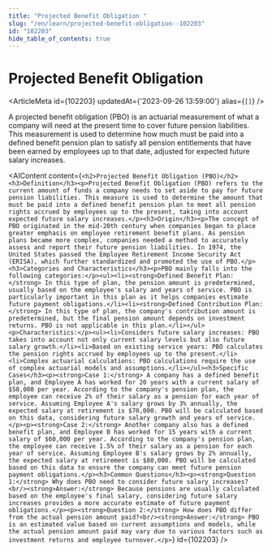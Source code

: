 ```yaml
---
title: "Projected Benefit Obligation "
slug: "/en/learn/projected-benefit-obligation--102203"
id: "102203"
hide_table_of_contents: true
---
```



# Projected Benefit Obligation 

<ArticleMeta id={102203} updatedAt={'2023-09-26 13:59:00'} alias={`[]`} />
<div className='border-solid border-b border-t-0 my-4 border-[var(--ifm-color-gray-300)]' />

A projected benefit obligation (PBO) is an actuarial measurement of what a company will need at the present time to cover future pension liabilities. This measurement is used to determine how much must be paid into a defined benefit pension plan to satisfy all pension entitlements that have been earned by employees up to that date, adjusted for expected future salary increases.

<AIContent content={`<h2>Projected Benefit Obligation (PBO)</h2><h3>Definition</h3><p>Projected Benefit Obligation (PBO) refers to the current amount of funds a company needs to set aside to pay for future pension liabilities. This measure is used to determine the amount that must be paid into a defined benefit pension plan to meet all pension rights accrued by employees up to the present, taking into account expected future salary increases.</p><h3>Origin</h3><p>The concept of PBO originated in the mid-20th century when companies began to place greater emphasis on employee retirement benefit plans. As pension plans became more complex, companies needed a method to accurately assess and report their future pension liabilities. In 1974, the United States passed the Employee Retirement Income Security Act (ERISA), which further standardized and promoted the use of PBO.</p><h3>Categories and Characteristics</h3><p>PBO mainly falls into the following categories:</p><ul><li><strong>Defined Benefit Plan:</strong> In this type of plan, the pension amount is predetermined, usually based on the employee's salary and years of service. PBO is particularly important in this plan as it helps companies estimate future payment obligations.</li><li><strong>Defined Contribution Plan:</strong> In this type of plan, the company's contribution amount is predetermined, but the final pension amount depends on investment returns. PBO is not applicable in this plan.</li></ul><p>Characteristics:</p><ul><li>Considers future salary increases: PBO takes into account not only current salary levels but also future salary growth.</li><li>Based on existing service years: PBO calculates the pension rights accrued by employees up to the present.</li><li>Complex actuarial calculations: PBO calculations require the use of complex actuarial models and assumptions.</li></ul><h3>Specific Cases</h3><p><strong>Case 1:</strong> A company has a defined benefit plan, and Employee A has worked for 20 years with a current salary of $50,000 per year. According to the company's pension plan, the employee can receive 2% of their salary as a pension for each year of service. Assuming Employee A's salary grows by 3% annually, the expected salary at retirement is $70,000. PBO will be calculated based on this data, considering future salary growth and years of service.</p><p><strong>Case 2:</strong> Another company also has a defined benefit plan, and Employee B has worked for 15 years with a current salary of $60,000 per year. According to the company's pension plan, the employee can receive 1.5% of their salary as a pension for each year of service. Assuming Employee B's salary grows by 2% annually, the expected salary at retirement is $80,000. PBO will be calculated based on this data to ensure the company can meet future pension payment obligations.</p><h3>Common Questions</h3><p><strong>Question 1:</strong> Why does PBO need to consider future salary increases?<br/><strong>Answer:</strong> Because pensions are usually calculated based on the employee's final salary, considering future salary increases provides a more accurate estimate of future payment obligations.</p><p><strong>Question 2:</strong> How does PBO differ from the actual pension amount paid?<br/><strong>Answer:</strong> PBO is an estimated value based on current assumptions and models, while the actual pension amount paid may vary due to various factors such as investment returns and employee turnover.</p>`} id={102203} />
